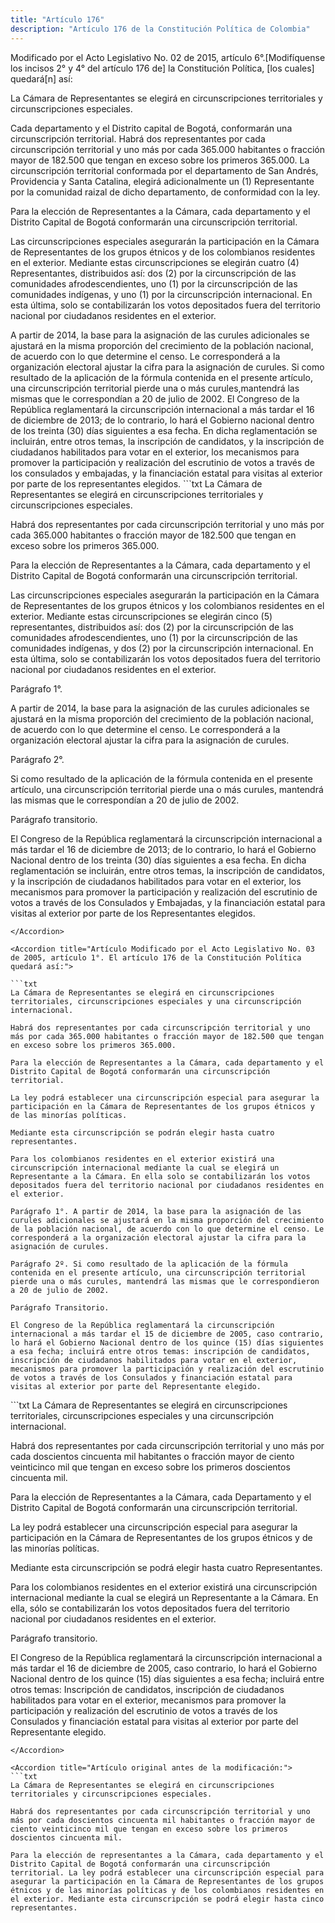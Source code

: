 ```yaml
---
title: "Artículo 176"
description: "Artículo 176 de la Constitución Política de Colombia"
---
```


<Warning>Modificado por el Acto Legislativo No. 02 de 2015, artículo 6°.[Modifíquense los incisos 2° y 4° del artículo 176 de] la Constitución Política, [los cuales] quedará[n] así: </Warning>

La Cámara de Representantes se elegirá en circunscripciones territoriales y circunscripciones especiales.

Cada departamento y el Distrito capital de Bogotá, conformarán una circunscripción territorial. Habrá dos representantes por cada circunscripción territorial y uno más por cada 365.000 habitantes o fracción mayor de 182.500 que tengan en exceso sobre los primeros 365.000. La circunscripción territorial conformada por el departamento de San Andrés, Providencia y Santa Catalina, elegirá adicionalmente un (1) Representante por la comunidad raizal de dicho departamento, de conformidad con la ley. 

Para la elección de Representantes a la Cámara, cada departamento y el Distrito Capital de Bogotá conformarán una circunscripción territorial.

Las circunscripciones especiales asegurarán la participación en la Cámara de Representantes de los grupos étnicos y de los colombianos residentes en el exterior. Mediante estas circunscripciones se elegirán cuatro (4) Representantes, distribuidos así: dos (2) por la circunscripción de las comunidades afrodescendientes, uno (1) por la circunscripción de las comunidades indígenas, y uno (1) por la circunscripción internacional. En esta última, solo se contabilizarán los votos depositados fuera del territorio nacional por ciudadanos residentes en el exterior.

<AccordionGroup>
    <Accordion
        title="Parágrafo 1°"
        defaultOpen
    >
        A partir de 2014, la base para la asignación de las curules adicionales se ajustará en la misma proporción del crecimiento de la población nacional, de acuerdo con lo que determine el censo. Le corresponderá a la organización electoral ajustar la cifra para la asignación de curules.
    </Accordion>
    <Accordion
        title="Parágrafo 2°"
        defaultOpen
    >
    Si como resultado de la aplicación de la fórmula contenida en el presente artículo, una circunscripción territorial pierde una o más curules,mantendrá las mismas que le correspondían a 20 de julio de 2002.
    </Accordion>
    <Accordion
        title="Parágrafo transitorio"
        defaultOpen
    >
     El Congreso de la República reglamentará la circunscripción internacional a más tardar el 16 de diciembre de 2013; de lo contrario, lo hará el Gobierno nacional dentro de los treinta (30) días siguientes a esa fecha. En dicha reglamentación se incluirán, entre otros temas, la inscripción de candidatos, y la inscripción de ciudadanos habilitados para votar en el exterior, los mecanismos para promover la participación y realización del escrutinio de votos a través de los consulados y embajadas, y la financiación estatal para visitas al exterior por parte de los representantes elegidos.
    </Accordion>
</AccordionGroup>


<Accordion title="Artículo Modificado por el Acto Legislativo No. 01 de 2013, artículo 1°. El artículo 176 de la Constitución Nacional, quedará así:">
```txt
La Cámara de Representantes se elegirá en circunscripciones
territoriales y circunscripciones especiales.

Habrá dos representantes por cada circunscripción territorial y uno
más por cada 365.000 habitantes o fracción mayor de 182.500 que tengan
en exceso sobre los primeros 365.000.

Para la elección de Representantes a la Cámara, cada departamento y el
Distrito Capital de Bogotá conformarán una circunscripción
territorial.

Las circunscripciones especiales asegurarán la participación en la
Cámara de Representantes de los grupos étnicos y los colombianos
residentes en el exterior. Mediante estas circunscripciones se
elegirán cinco (5) representantes, distribuidos así: dos (2) por la
circunscripción de las comunidades afrodescendientes, uno (1) por la
circunscripción de las comunidades indígenas, y dos (2) por la
circunscripción internacional. En esta última, solo se contabilizarán
los votos depositados fuera del territorio nacional por ciudadanos
residentes en el exterior.

Parágrafo 1°.

A partir de 2014, la base para la asignación de las curules
adicionales se ajustará en la misma proporción del crecimiento de la
población nacional, de acuerdo con lo que determine el censo. Le
corresponderá a la organización electoral ajustar la cifra para la
asignación de curules.

Parágrafo 2°.

Si como resultado de la aplicación de la fórmula contenida en el
presente artículo, una circunscripción territorial pierde una o más
curules, mantendrá las mismas que le correspondían a 20 de julio de
2002.

Parágrafo transitorio.

El Congreso de la República reglamentará la circunscripción
internacional a más tardar el 16 de diciembre de 2013; de lo
contrario, lo hará el Gobierno Nacional dentro de los treinta (30)
días siguientes a esa fecha. En dicha reglamentación se incluirán,
entre otros temas, la inscripción de candidatos, y la inscripción de
ciudadanos habilitados para votar en el exterior, los mecanismos para
promover la participación y realización del escrutinio de votos a
través de los Consulados y Embajadas, y la financiación estatal para
visitas al exterior por parte de los Representantes elegidos.
```
</Accordion>

<Accordion title="Artículo Modificado por el Acto Legislativo No. 03 de 2005, artículo 1°. El artículo 176 de la Constitución Política quedará así:">

```txt
La Cámara de Representantes se elegirá en circunscripciones
territoriales, circunscripciones especiales y una circunscripción
internacional.

Habrá dos representantes por cada circunscripción territorial y uno
más por cada 365.000 habitantes o fracción mayor de 182.500 que tengan
en exceso sobre los primeros 365.000.

Para la elección de Representantes a la Cámara, cada departamento y el
Distrito Capital de Bogotá conformarán una circunscripción
territorial.

La ley podrá establecer una circunscripción especial para asegurar la
participación en la Cámara de Representantes de los grupos étnicos y
de las minorías políticas.

Mediante esta circunscripción se podrán elegir hasta cuatro
representantes.

Para los colombianos residentes en el exterior existirá una
circunscripción internacional mediante la cual se elegirá un
Representante a la Cámara. En ella solo se contabilizarán los votos
depositados fuera del territorio nacional por ciudadanos residentes en
el exterior.

Parágrafo 1°. A partir de 2014, la base para la asignación de las
curules adicionales se ajustará en la misma proporción del crecimiento
de la población nacional, de acuerdo con lo que determine el censo. Le
corresponderá a la organización electoral ajustar la cifra para la
asignación de curules.

Parágrafo 2º. Si como resultado de la aplicación de la fórmula
contenida en el presente artículo, una circunscripción territorial
pierde una o más curules, mantendrá las mismas que le correspondieron
a 20 de julio de 2002.

Parágrafo Transitorio.

El Congreso de la República reglamentará la circunscripción
internacional a más tardar el 15 de diciembre de 2005, caso contrario,
lo hará el Gobierno Nacional dentro de los quince (15) días siguientes
a esa fecha; incluirá entre otros temas: inscripción de candidatos,
inscripción de ciudadanos habilitados para votar en el exterior,
mecanismos para promover la participación y realización del escrutinio
de votos a través de los Consulados y financiación estatal para
visitas al exterior por parte del Representante elegido.
```
</Accordion>


<Accordion title="Artículo Modificado por el Acto Legislativo No. 02 de 2005, artículo 1°. El artículo 176 de la Constitución Nacional, quedará así:">
```txt
La Cámara de Representantes se elegirá en circunscripciones
territoriales, circunscripciones especiales y una circunscripción
internacional.

Habrá dos representantes por cada circunscripción territorial y uno
más por cada doscientos cincuenta mil habitantes o fracción mayor de
ciento veinticinco mil que tengan en exceso sobre los primeros
doscientos cincuenta mil.

Para la elección de Representantes a la Cámara, cada Departamento y el
Distrito Capital de Bogotá conformarán una circunscripción
territorial.

La ley podrá establecer una circunscripción especial para asegurar la
participación en la Cámara de Representantes de los grupos étnicos y
de las minorías políticas.

Mediante esta circunscripción se podrá elegir hasta cuatro
Representantes.

Para los colombianos residentes en el exterior existirá una
circunscripción internacional mediante la cual se elegirá un
Representante a la Cámara. En ella, sólo se contabilizarán los votos
depositados fuera del territorio nacional por ciudadanos residentes en
el exterior.

Parágrafo transitorio.

El Congreso de la República reglamentará la circunscripción
internacional a más tardar el 16 de diciembre de 2005, caso contrario,
lo hará el Gobierno Nacional dentro de los quince (15) días siguientes
a esa fecha; incluirá entre otros temas: Inscripción de candidatos,
inscripción de ciudadanos habilitados para votar en el exterior,
mecanismos para promover la participación y realización del escrutinio
de votos a través de los Consulados y financiación estatal para
visitas al exterior por parte del Representante elegido.
```
</Accordion>

<Accordion title="Artículo original antes de la modificación:">
```txt
La Cámara de Representantes se elegirá en circunscripciones
territoriales y circunscripciones especiales.

Habrá dos representantes por cada circunscripción territorial y uno
más por cada doscientos cincuenta mil habitantes o fracción mayor de
ciento veinticinco mil que tengan en exceso sobre los primeros
doscientos cincuenta mil.

Para la elección de representantes a la Cámara, cada departamento y el
Distrito Capital de Bogotá conformarán una circunscripción
territorial. La ley podrá establecer una circunscripción especial para
asegurar la participación en la Cámara de Representantes de los grupos
étnicos y de las minorías políticas y de los colombianos residentes en
el exterior. Mediante esta circunscripción se podrá elegir hasta cinco
representantes.
```
</Accordion>
